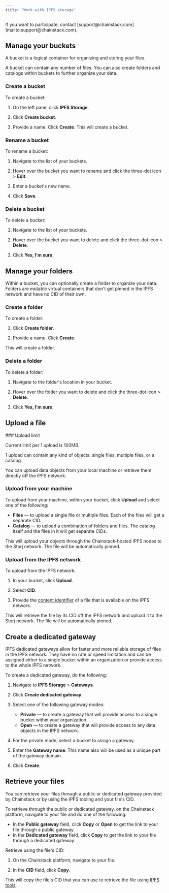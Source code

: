 ```yaml
---
title: "Work with IPFS storage"
---
```


<Warning>
  If you want to participate, contact [support@chainstack.com](mailto:support@chainstack.com).
</Warning>

## Manage your buckets

A bucket is a logical container for organizing and storing your files.

A bucket can contain any number of files. You can also create folders and catalogs within buckets to further organize your data.

### Create a bucket

To create a bucket:

1. On the left pane, click **IPFS Storage**.

2. Click **Create bucket**.

3. Provide a name. Click **Create**.
This will create a bucket.

### Rename a bucket

To rename a bucket:
1. Navigate to the list of your buckets.

2. Hover over the bucket you want to rename and click the three-dot icon > **Edit**.

3. Enter a bucket's new name.

4. Click **Save**.

### Delete a bucket

To delete a bucket:

1. Navigate to the list of your buckets.

2. Hover over the bucket you want to delete and click the three-dot icon > **Delete**.

3. Click **Yes, I'm sure**.

## Manage your folders

Within a bucket, you can optionally create a folder to organize your data. Folders are mutable virtual containers that don't get pinned in the IPFS network and have no CID of their own.

### Create a folder

To create a folder:

1. Click **Create folder**.

2. Provide a name. Click **Create**.

This will create a folder.

### Delete a folder

To delete a folder:

1. Navigate to the folder's location in your bucket.

2. Hover over the folder you want to delete and click the three-dot icon > **Delete**.

3. Click **Yes, I'm sure**.

## Upload a file

<Warning>
  ### Upload limit

  Current limit per 1 upload is 100MB.

  1 upload can contain any kind of objects: single files, multiple files, or a catalog.
</Warning>

You can upload data objects from your local machine or retrieve them directly off the IPFS network.

### Upload from your machine

To upload from your machine, within your bucket, click **Upload** and select one of the following:

* **Files** — to upload a single file or multiple files. Each of the files will get a separate CID.
* **Catalog** — to upload a combination of folders and files. The catalog itself and the files in it will get separate CIDs.

This will upload your objects through the Chainstack-hosted IPFS nodes to the Storj network. The file will be automatically pinned.

### Upload from the IPFS network

To upload from the IPFS network:

1. In your bucket, click **Upload**.

2. Select **CID**.

3. Provide the [content identifier](https://docs.ipfs.tech/concepts/glossary/#cid) of a file that is available on the IPFS network.

This will retrieve the file by its CID off the IPFS network and upload it to the Storj network. The file will be automatically pinned.

## Create a dedicated gateway

IPFS dedicated gateways allow for faster and more reliable storage of files in the IPFS network. They have no rate or speed limitation and can be assigned either to a single bucket within an organization or provide access to the whole IPFS network.

To create a dedicated gateway, do the following:

1. Navigate to **IPFS Storage** > **Gateways**.

2. Click **Create dedicated gateway**.

3. Select one of the following gateway modes:

   * **Private** — to create a gateway that will provide access to a single bucket within your organization.
   * **Open** — to create a gateway that will provide access to any data objects in the IPFS network.

4. For the private mode, select a bucket to assign a gateway.

5. Enter the **Gateway name**. This name also will be used as a unique part of the gateway domain.

6. Click **Create**.

## Retrieve your files

You can retrieve your files through a public or dedicated gateway provided by Chainstack or by using the IPFS tooling and your file's CID.

To retrieve through the public or dedicated gateway, on the Chainstack platform, navigate to your file and do one of the following:

* In the **Public gateway** field, click **Copy** or **Open** to get the link to your file through a public gateway.
* In the **Dedicated gateway** field, click **Copy** to get the link to your file through a dedicated gateway.

Retrieve using the file's CID:

1. On the Chainstack platform, navigate to your file.

2. In the **CID** field, click **Copy**.

This will copy the file's CID that you can use to retrieve the file using [IPFS tools](https://github.com/ipfs/awesome-ipfs).
